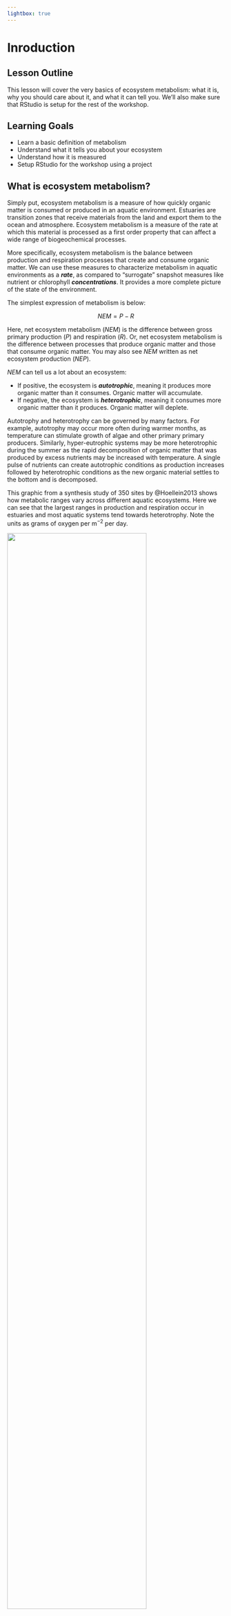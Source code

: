 ```yaml
---
lightbox: true
---
```


# Inroduction {#sec-intro}

## Lesson Outline

This lesson will cover the very basics of ecosystem metabolism: what it is, why you should care about it, and what it can tell you. We'll also make sure that RStudio is setup for the rest of the workshop.

## Learning Goals

-   Learn a basic definition of metabolism
-   Understand what it tells you about your ecosystem
-   Understand how it is measured
-   Setup RStudio for the workshop using a project

## What is ecosystem metabolism?

Simply put, ecosystem metabolism is a measure of how quickly organic matter is consumed or produced in an aquatic environment. Estuaries are transition zones that receive materials from the land and export them to the ocean and atmosphere. Ecosystem metabolism is a measure of the rate at which this material is processed as a first order property that can affect a wide range of biogeochemical processes.

More specifically, ecosystem metabolism is the balance between production and respiration processes that create and consume organic matter. We can use these measures to characterize metabolism in aquatic environments as a ***rate***, as compared to "surrogate" snapshot measures like nutrient or chlorophyll ***concentrations***. It provides a more complete picture of the state of the environment.

The simplest expression of metabolism is below:

$$
NEM = P - R
$$ 

Here, net ecosystem metabolism ($NEM$) is the difference between gross primary production ($P$) and respiration ($R$). Or, net ecosystem metabolism is the difference between processes that produce organic matter and those that consume organic matter.  You may also see $NEM$ written as net ecosystem production ($NEP$).

$NEM$ can tell us a lot about an ecosystem:

-   If positive, the ecosystem is ***autotrophic***, meaning it produces more organic matter than it consumes. Organic matter will accumulate.
-   If negative, the ecosystem is ***heterotrophic***, meaning it consumes more organic matter than it produces. Organic matter will deplete.

Autotrophy and heterotrophy can be governed by many factors. For example, autotrophy may occur more often during warmer months, as temperature can stimulate growth of algae and other primary primary producers. Similarly, hyper-eutrophic systems may be more heterotrophic during the summer as the rapid decomposition of organic matter that was produced by excess nutrients may be increased with temperature. A single pulse of nutrients can create autotrophic conditions as production increases followed by heterotrophic conditions as the new organic material settles to the bottom and is decomposed.

This graphic from a synthesis study of 350 sites by @Hoellein2013 shows how metabolic ranges vary across different aquatic ecosystems.  Here we can see that the largest ranges in production and respiration occur in estuaries and most aquatic systems tend towards heterotrophy.  Note the units as grams of oxygen per m$^{-2}$ per day. 

![](figs/hoellein.png){fig-align="center" width=80%}

Most of the estuarine sites used in @Hoellein2013 were from a single study by @caffrey2004 that evaluated metabolism across all NERR sites. This study was one of the first to develop a system-wide comparison of metabolic rates and several useful conclusions were made.  

For example, metabolic rates between habitats are shown below, where most sites tend towards heterotrophy, although sites dominated by submerged aquatic vegetation are more balanced.  

![](figs/caffrey1.png){fig-align="center" width=80%}

Nutrients as drivers of metabolism were also evaluated by @caffrey2004. Although the relationships were weak, sites with higher nutrient loadings tended towards autotrophy as production was generally higher than respiration.

![](figs/caffrey2.png){fig-align="center" width=60%}

Metabolism is also temporally variable.  In addition to seasonal variation, metabolism can be event-driven and respond to external and internal drivers that influence the system. A severe red tide bloom in Tampa Bay occurred in July 2021.  The dissolved oxygen time series shows a clear increase and decrease as the bloom developed and then dissipated. 

![](figs/pineypoint1.png){fig-align="center"}

The change in ecosystem metabolism from autototrophy to heterotrophy tells a story about the bloom. We see an increase in production followed by an increase in respiration with bloom development and senescence.  

![](figs/pineypoint2.png){fig-align="center"}

These quick examples demonstrate that unique information about system dynamics can be inferred from ecosystem metabolism and its components.  As you learn to assess metabolism with the the tools from this workshop, you can develop similar hypotheses on factors that control metabolism both within and between systems. 

## How is metabolism measured?

Metabolism can be measured several ways, each of which has its own strengths, weaknesses, and assumptions. These include:

-   Bottle-based incubations
-   Open-water techniques
-   Ecosystem budgets
-   Use of oxygen isotopes or inert gases
-   Aquatic eddy covariance

Open-water techniques are among the more commonly used approaches applied to continuous monitoring data. These techniques exploit the diel cycle of dissolved oxygen (DO) concentration to infer metabolism. The main assumptions are:

-   Production produces oxygen during daylight hours
-   Respiration consumes oxygen during daylight and nighttime hours
-   Oxygen exchanges freely with the atmosphere
-   The system is well-mixed

![](figs/metab.png)

The DO time series can be deconstructed using a mass-balance equation to estimate metabolism. This is a literal deconstruction of the processes in the above figure.

$$
Z\frac{dC_d}{dt} = P - R + D
$$

This equation can be translated as the change in dissolved oxygen ($dC_d$) over time ($dt$) (a rate) is equal to the difference between production ($P$) and respiration ($R$) plus the exchange of oxygen with the atmosphere ($D$). The units are converted from volumetric ($m^{-3}$) to areal ($m^{-2}$) by multiplying the equation by water column depth ($Z$). In this example, $D$ is positive for ingassing and negative for outgassing.

$P$, $R$, and $D$ can be estimated several ways depending on which "open-water" technique is used. The most popular method is that of @Odum56, modified extensively by others since its original presentation. The method calculates the DO flux (DO change per unit time) during day and night periods and corrects it for gas exchange. This is also called the book-keeping method since it's "simple" arithmetic.

Gas exchange can also be estimated several ways, but the core concept is that the flux in or out of the water is proportional to the difference between the DO saturation concentration ($C_s$) and the measured concentration in the water ($C_d$). This difference is also multiplied by a gas exchange coefficient ($k$), which can vary by wind, temperature, or other factors depending on the model.

$$
D = k(C_s - C_d)
$$

Fortunately for us, there are existing packages in R that can estimate these parameters. One is the [WtRegDO](https://github.com/fawda123/WtRegDO){target="_blank"} package that uses the Odum technique, which was covered in a [workshop](https://tbep-tech.github.io/ecometab-r-training/){target="_blank"} a few years ago. Another is EBASE, which we'll discuss today. EBASE follows the same general principles as the Odum technique, but differs in the statistical method to estimate the parameter (i.e., Bayesian) and the model used for each parameter.

We'll talk more about how EBASE estimates metabolism in [Lesson @sec-ebase], but first we need to get setup with R and prepare our data in [Lesson @sec-dataprep].

## Get ready for the workshop

Let's make sure RStudio is setup for the workshop. We'll use a project to keep everything in one place, for good reason.  There are people that will [set your computer on fire](https://www.tidyverse.org/blog/2017/12/workflow-vs-script/) if you don't follow these best practices.

Let's run through the basics of creating a project in RStudio.

(@) **Create a new project in RStudio, first open RStudio and select "New project" from the File menu at the top.**

    ![](figs/newproj.PNG)

    Then select "New Directory". 
    
    ![](figs/newdir.PNG)
    
    Then select "New Project".  Create a directory in a location that's easy to find. 
    
    ![](figs/newproj2.png){width=500} 

    Click "Create Project" when you're done.
    
(@) **A fresh RStudio session will open.  Open a new R script by selecting "New file" > R script from the File menu at the top.**

    ![](figs/newfile.png){width=500}
    
    Save the file in your working directory by clicking the file icon on the top right.  Give it an informative name. For example, "ebase_intro.R".  The file should be saved to the project root directory.
    
    ![](figs/savefile.png)

(@) **Setup the package imports at the top of the script.  These should already be installed during the [setup](setup.qmd#sec-instpackages) prior to the workshop.**

    ```r
    library(EBASE)
    library(SWMPr)
    library(tidyverse)
    ```
    Save the script again and send the commands from the source script to the console.  Do they load properly??

(@) **Setup a data folder in the project directory.  This is where we'll store the data for the workshop.**

    Select "New folder" from the file pane (bottom right).
    ![](figs/newfolder.png)
    
    Name the folder "data" and save it in the project root directory.
    
    Place the downloaded data in this folder. 
    
## Next steps

In this lesson we learned the basics about metabolism and made sure RStudio is ready to go for the rest of the workshop. Next we’ll learn how to import and prepare data with SWMPr and other packages for analysis with EBASE.
